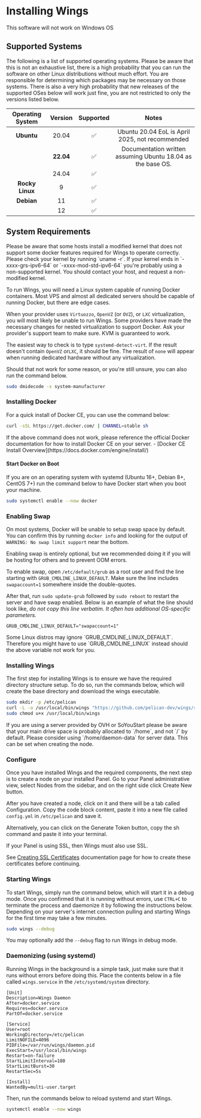 
# Installing Wings

<Admonition type="warning">
This software will not work on Windows OS
</Admonition>

## Supported Systems

The following is a list of supported operating systems. Please be aware that this is not an exhaustive list,
there is a high probability that you can run the software on other Linux distributions without much effort.
You are responsible for determining which packages may be necessary on those systems. There is also a very
high probability that new releases of the supported OSes below will work just fine, you are not restricted to
only the versions listed below.

| Operating System | Version | Supported | Notes                                                       |
|:----------------:|:-------:|:---------:|:-----------------------------------------------------------:|
| **Ubuntu**       | 20.04   |     ✅︎    | Ubuntu 20.04 EoL is April 2025, not recommended             |
|                  |**22.04**|     ✅︎    | Documentation written assuming Ubuntu 18.04 as the base OS. |
|                  | 24.04   |     ✅︎    |                                                             |
| **Rocky Linux**  | 9       |     ✅︎    |                                                             |
| **Debian**       | 11      |     ✅︎    |                                                             |
|                  | 12      |     ✅︎    |                                                             |

## System Requirements

<Admonition type="warning">
Please be aware that some hosts install a modified kernel that does not support some docker features required for Wings to operate correctly. Please
check your kernel by running `uname -r`. If your kernel ends in `-xxxx-grs-ipv6-64` or `-xxxx-mod-std-ipv6-64` you're
probably using a non-supported kernel. You should contact your host, and request a non-modified kernel.
</Admonition>

To run Wings, you will need a Linux system capable of running Docker containers. Most VPS and almost all
dedicated servers should be capable of running Docker, but there are edge cases.

When your provider uses `Virtuozzo`, `OpenVZ` (or `OVZ`), or `LXC` virtualization, you will most likely be unable to
run Wings. Some providers have made the necessary changes for nested virtualization to support Docker. Ask your provider's support team to make sure. KVM is guaranteed to work.

The easiest way to check is to type `systemd-detect-virt`.
If the result doesn't contain `OpenVZ` or`LXC`, it should be fine. The result of `none` will appear when running dedicated hardware without any virtualization.

Should that not work for some reason, or you're still unsure, you can also run the command below.

```sh copy
sudo dmidecode -s system-manufacturer
```

### Installing Docker

For a quick install of Docker CE, you can use the command below:

```sh copy
curl -sSL https://get.docker.com/ | CHANNEL=stable sh
```

<Admonition type="info" title="Installing Docker CE">
If the above command does not work, please reference the official Docker documentation for how to install Docker CE on your server.
- [Docker CE Install Overview](https://docs.docker.com/engine/install/)
</Admonition>

#### Start Docker on Boot

If you are on an operating system with systemd (Ubuntu 16+, Debian 8+, CentOS 7+) run the command below to have Docker start when you boot your machine.

```sh copy
sudo systemctl enable --now docker
```

### Enabling Swap

On most systems, Docker will be unable to setup swap space by default. You can confirm this by running `docker info` and looking for the output of `WARNING: No swap limit support` near the bottom.

Enabling swap is entirely optional, but we recommended doing it if you will be hosting for others and to prevent OOM errors.

To enable swap, open `/etc/default/grub` as a root user and find the line starting with `GRUB_CMDLINE_LINUX_DEFAULT`. Make
sure the line includes `swapaccount=1` somewhere inside the double-quotes.

After that, run `sudo update-grub` followed by `sudo reboot` to restart the server and have swap enabled.
Below is an example of what the line should look like, _do not copy this line verbatim. It often has additional OS-specific parameters._

```text copy
GRUB_CMDLINE_LINUX_DEFAULT="swapaccount=1"
```

<Admonition type="info" title="GRUB Configurations">
Some Linux distros may ignore `GRUB_CMDLINE_LINUX_DEFAULT`.  
Therefore you might have to use `GRUB_CMDLINE_LINUX` instead should the above variable not work for you.
</Admonition>

### Installing Wings

The first step for installing Wings is to ensure we have the required directory structure setup. To do so,
run the commands below, which will create the base directory and download the wings executable.

```sh
sudo mkdir -p /etc/pelican
curl -L -o /usr/local/bin/wings "https://github.com/pelican-dev/wings/releases/latest/download/wings_linux_$([[ "$(uname -m)" == "x86_64" ]] && echo "amd64" || echo "arm64")"
sudo chmod u+x /usr/local/bin/wings
```

<Admonition type="warning" title="OVH/SYS Dedicated Servers">
If you are using a server provided by OVH or SoYouStart please be aware that your main drive space is probably allocated to
`/home`, and not `/` by default. Please consider using `/home/daemon-data` for server data. This can be set when creating the node.
</Admonition>

### Configure

Once you have installed Wings and the required components, the next step is to create a node on your installed Panel. 
Go to your Panel administrative view, select Nodes from the sidebar, and on the right side click Create New button.

After you have created a node, click on it and there will be a tab called Configuration. 
Copy the code block content, paste it into a new file called `config.yml` in `/etc/pelican` and save it.

Alternatively, you can click on the Generate Token button, copy the sh command and paste it into your terminal.

<Admonition type="warning" title="Using ssl?">
If your Panel is using SSL, then Wings must also use SSL.  
  
See [Creating SSL Certificates](/guides/creating_ssl_certificates.html) documentation page for how to create these certificates before continuing.
</Admonition>

### Starting Wings

To start Wings, simply run the command below, which will start it in a debug mode. 
Once you confirmed that it is running without errors, use `CTRL+C` to terminate the process and daemonize it by following the instructions below. 
Depending on your server's internet connection pulling and starting Wings for the first time may take a few minutes.

```sh copy
sudo wings --debug
```

You may optionally add the `--debug` flag to run Wings in debug mode.

### Daemonizing (using systemd)

Running Wings in the background is a simple task, just make sure that it runs without errors before doing
this. Place the contents below in a file called `wings.service` in the `/etc/systemd/system` directory.

```text {9} copy
[Unit]
Description=Wings Daemon
After=docker.service
Requires=docker.service
PartOf=docker.service

[Service]
User=root
WorkingDirectory=/etc/pelican
LimitNOFILE=4096
PIDFile=/var/run/wings/daemon.pid
ExecStart=/usr/local/bin/wings
Restart=on-failure
StartLimitInterval=180
StartLimitBurst=30
RestartSec=5s

[Install]
WantedBy=multi-user.target
```

Then, run the commands below to reload systemd and start Wings.

```sh copy
systemctl enable --now wings
```
